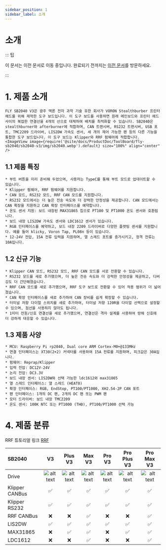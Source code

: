 ```yaml
---
sidebar_position: 1
sidebar_label: 소개
---
```


# 소개

::: 팁

이 문서는 이전 문서로 이동 중입니다. 완료되기 전까지는 [이전 문서](https://mellow.klipper.cn/#/)를 방문하세요.

:::

# 1. 제품 소개

    FLY SB2040 V3은 광주 맥론 전자 과학 기술 유한 회사가 VORON Stealthburber 프린터 헤드를 위해 제작한 도구 보드입니다. 이 도구 보드를 사용하면 원래 메인보드와 프린터 헤드 사이의 복잡한 연결선을 4개의 선으로 대체하여 배치를 최적화할 수 있습니다. SB2040은 stealthburner와 afterburner에 적합하며, CAN 트랜시버, RS232 트랜시버, USB 포트, TMC2209 드라이버, LIS2DW 가속도 센서, 세 개의 제어 가능한 팬 등의 다른 기능을 통합한 도구 보드입니다. 이 도구 보드는 Klipper와 RRF 펌웨어에 적합합니다.
    <ImageView image={require('@site/docs/ProductDoc/ToolBoard/fly-sb2040/sb2040-v3/img/sb2040.webp').default} size="100%" align="center" />


## 1.1 제품 특징

    * 부트 버튼을 미리 준비해 두었으며, 사용자는 TypeC를 통해 부트 모드로 업데이트할 수 있습니다.
    * Klipper 펌웨어, RRF 펌웨어를 지원합니다.
    * CAN 모드, RS232 모드, RRF CAN 모드를 지원합니다.
    * RS232 모드에서는 더 높은 전송 속도와 더 강력한 안정성을 제공합니다. CAN 모드에서는 CAN 확장을 지원하고 CAN 확장 인터페이스를 예약합니다.
    * 온도 센서 지원: 보드 내장된 MAX31865 칩으로 PT100 및 PT1000 온도 센서와 호환됩니다.
    * 보드 내장 LIS2DW 가속도 센서와 LDC1612 센서가 있습니다.
    * RGB 인터페이스를 예약하고, 보드 내장 2209 드라이버로 다양한 플랫팅 센서를 지원합니다. 예를 들어 klicky, Voron Tap, PL08n 등이 있습니다.
    * 12-24V 전압, 15A 전류 입력을 지원하며, 열 스레드 포트를 증가시키고, 정격 전류는 10A입니다.

## 1.2 신규 기능

    * Klipper CAN 모드, RS232 모드, RRF CAN 모드를 서로 전환할 수 있습니다.
    * RS232 모드를 새로 추가했으며, 더 높은 전송 속도와 더 강력한 안정성을 제공하고, 디버깅도 더 간단해졌습니다.
    * RRF CAN 모드를 새로 추가했으며, RRF 도구 보드로 전환할 수 있어 적용 범위가 더 넓어졌습니다.
    * CAN 확장 인터페이스를 새로 추가하여 CAN 장비를 쉽게 확장할 수 있습니다.
    * 터미널 저항 다이얼 스위치를 새로 추가하여, 터미널 저항 120R을 다이얼 선택으로 설정할 수 있으며, 점선을 사용하지 않아도 됩니다.
    * 1미터 전원/신호 연결선을 새로 추가했으며, 연결선은 격자 설계를 사용하여 방해 신호에 더 강하게 대응할 수 있습니다.

## 1.3 제품 사양


    * MCU: Raspberry Pi rp2040, Dual core ARM Cortex-M0+@133MHz
    * 연결 인터페이스는 XT30(2+2) 커넥터를 사용하여 15A 전류를 지원하며, 피크값은 30A입니다.
    * 펌웨어: Reprap/Klipper
    * 입력 전압: DC12V-24V
    * 논리 전압: DC3.3V
    * 보드 내장 센서: LIS2DW와 선택 가능한 ldc1612와 max31865
    * 열 스레드 인터페이스: 열 스레드 (HEAT0)
    * 확장 인터페이스: RGB, EndStop, PT100/PT1000, XH2.54-2P CAN 포트
    * 팬 인터페이스: 1개의 DC 팬, 2개의 DC 팬 또는 PWM 팬
    * 모터 드라이버: 보드 내장 TMC2209
    * 온도 센서: 100K NTC 또는 PT1000 (TH0), PT100/PT1000 선택 가능

# 4. 제품 분류

RRF 튜토리얼 링크 [RRF](https://teamgloomy.github.io/fly_sb2040_pro_max_v3_general.html)

| SB2040         |          V3          |       Plus V3        |        Max V3        |        Pro V3        |     Pro Plus V3      |      Pro Max V3      |
| :------------- | :------------------: | :------------------: | :------------------: | :------------------: | :------------------: | :------------------: |
| Drive          | ![alt text][TMC2209] | ![alt text][TMC2209] | ![alt text][TMC2209] | ![alt text][TMC2240] | ![alt text][TMC2240] | ![alt text][TMC2240] |
| Klipper CANBus |  :white_check_mark:  |  :white_check_mark:  |  :white_check_mark:  |  :white_check_mark:  |  :white_check_mark:  |  :white_check_mark:  |
| Klipper RS232  |  :white_check_mark:  |  :white_check_mark:  |  :white_check_mark:  |  :white_check_mark:  |  :white_check_mark:  |  :white_check_mark:  |
| RRF CANBus     |         :x:          |         :x:          |  :white_check_mark:  |         :x:          |         :x:          |  :white_check_mark:  |
| LIS2DW         |  :white_check_mark:  |  :white_check_mark:  |  :white_check_mark:  |  :white_check_mark:  |  :white_check_mark:  |  :white_check_mark:  |
| MAX31865       |         :x:          |  :white_check_mark:  |  :white_check_mark:  |         :x:          |  :white_check_mark:  |  :white_check_mark:  |
| LDC1612        |         :x:          |         :x:          |  :white_check_mark:  |         :x:          |         :x:          |  :white_check_mark:  |


[TMC2209]: https://img.shields.io/badge/-TMC2209-green "TMC2209"
[TMC2240]: https://img.shields.io/badge/-TMC2240-blue "TMC2240"